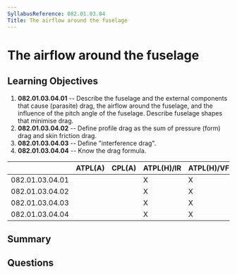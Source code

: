 ```yaml
---
SyllabusReference: 082.01.03.04
Title: The airflow around the fuselage
---
```


# The airflow around the fuselage

## Learning Objectives

1.  **082.01.03.04.01** -- Describe the fuselage and the external components that
    cause (parasite) drag, the airflow around the fuselage, and the influence of
    the pitch angle of the fuselage. Describe fuselage shapes that minimise drag.
2.  **082.01.03.04.02** -- Define profile drag as the sum of pressure (form) drag
    and skin friction drag.
3.  **082.01.03.04.03** -- Define "interference drag".
4.  **082.01.03.04.04** -- Know the drag formula.

|                 | ATPL(A) | CPL(A) | ATPL(H)/IR | ATPL(H)/VFR | CPL(H) | IR | CBIR(A) |
| --------------- | ------- | ------ | ---------- | ----------- | ------ | -- | ------- |
| 082.01.03.04.01 |         |        | X          | X           | X      |    |         |
| 082.01.03.04.02 |         |        | X          | X           | X      |    |         |
| 082.01.03.04.03 |         |        | X          | X           | X      |    |         |
| 082.01.03.04.04 |         |        | X          | X           | X      |    |         |

## Summary

## Questions
